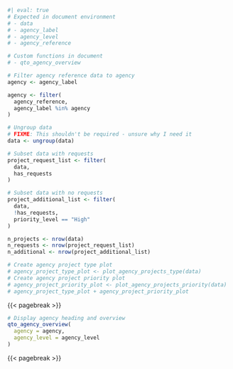 
```r
#| eval: true
# Expected in document environment
# - data
# - agency_label
# - agency_level
# - agency_reference

# Custom functions in document
# - qto_agency_overview

# Filter agency reference data to agency
agency <- agency_label

agency <- filter(
  agency_reference,
  agency_label %in% agency
)

# Ungroup data
# FIXME: This shouldn't be required - unsure why I need it
data <- ungroup(data)

# Subset data with requests
project_request_list <- filter(
  data,
  has_requests
)

# Subset data with no requests
project_additional_list <- filter(
  data,
  !has_requests,
  priority_level == "High"
)

n_projects <- nrow(data)
n_requests <- nrow(project_request_list)
n_additional <- nrow(project_additional_list)

# Create agency project type plot
# agency_project_type_plot <- plot_agency_projects_type(data)
# Create agency project priority plot
# agency_project_priority_plot <- plot_agency_projects_priority(data)
# agency_project_type_plot + agency_project_priority_plot
```

{{< pagebreak >}}

```r
# Display agency heading and overview
qto_agency_overview(
  agency = agency,
  agency_level = agency_level
)
```

{{< pagebreak >}}
